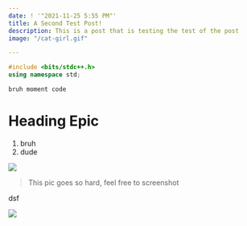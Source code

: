 ```yaml
---
date: ! '"2021-11-25 5:55 PM"'
title: A Second Test Post!
description: This is a post that is testing the test of the post
image: "/cat-girl.gif"

---
```

```cpp
#include <bits/stdc++.h>
using namespace std;
```

`bruh moment code`

# Heading Epic

1. bruh
2. dude

![](/uploads/cat-girl.gif)

> This pic goes so hard, feel free to screenshot

dsf

![](/uploads/cat-girl.gif)